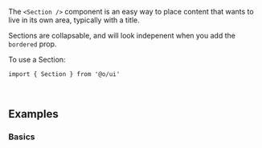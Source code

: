 The `<Section />` component is an easy way to place content that
wants to live in its own area, typically with a title.

Sections are collapsable, and will look indepenent when you add the `bordered` prop.

To use a Section:

```tsx
import { Section } from '@o/ui'
```

<br />

## Examples

### Basics

<Example id="Simple" />
